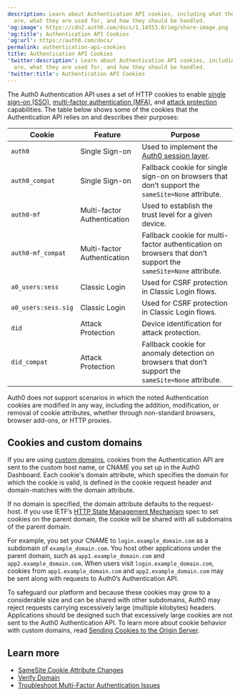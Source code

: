 ```yaml
---
description: Learn about Authentication API cookies, including what they
  are, what they are used for, and how they should be handled.
'og:image': https://cdn2.auth0.com/docs/1.14553.0/img/share-image.png
'og:title': Authentication API Cookies
'og:url': https://auth0.com/docs/
permalink: authentication-api-cookies
title: Authentication API Cookies
'twitter:description': Learn about Authentication API cookies, including what they
  are, what they are used for, and how they should be handled.
'twitter:title': Authentication API Cookies
---
```

The Auth0 Authentication API uses a set of HTTP cookies to enable [single sign-on (SSO)](/authenticate/single-sign-on), [multi-factor authentication (MFA)](/secure/multi-factor-authentication), and [attack protection](/secure/attack-protection) capabilities. The table below shows some of the cookies that the Authentication API relies on and describes their purposes:

| **Cookie** | **Feature** | **Purpose** |
| --- | --- | --- |
| `auth0` | Single Sign-on | Used to implement the [Auth0 session layer](/manage-users/sessions/session-layers). |
| `auth0_compat` | Single Sign-on | Fallback cookie for single sign-on on browsers that don’t support the `sameSite=None` attribute. |
| `auth0-mf` | Multi-factor Authentication | Used to establish the trust level for a given device. |
| `auth0-mf_compat` | Multi-factor Authentication | Fallback cookie for multi-factor authentication on browsers that don’t support the `sameSite=None` attribute. |
| `a0_users:sess` | Classic Login | Used for CSRF protection in Classic Login flows. |
| `a0_users:sess.sig` | Classic Login | Used for CSRF protection in Classic Login flows. |
| `did` | Attack Protection | Device identification for attack protection. |
| `did_compat` | Attack Protection | Fallback cookie for anomaly detection on browsers that don’t support the `sameSite=None` attribute. |

<Warning>

Auth0 does not support scenarios in which the noted Authentication cookies are modified in any way, including the addition, modification, or removal of cookie attributes, whether through non-standard browsers, browser add-ons, or HTTP proxies.

</Warning>

## Cookies and custom domains

If you are using [custom domains](/customize/custom-domains), cookies from the Authentication API are sent to the custom host name, or CNAME you set up in the <Tooltip tip="Auth0 Dashboard: Auth0's main product to configure your services." cta="View Glossary" href="/glossary?term=Auth0+Dashboard">Auth0 Dashboard</Tooltip>. Each cookie's domain attribute, which specifies the domain for which the cookie is valid, is defined in the cookie request header and domain-matches with the domain attribute.

If no domain is specified, the domain attribute defaults to the request-host. If you use IETF’s [HTTP State Management Mechanism](https://datatracker.ietf.org/doc/html/rfc2109#section-2) spec to set cookies on the parent domain, the cookie will be shared with all subdomains of the parent domain.

For example, you set your CNAME to `login.example_domain.com` as a subdomain of `example_domain.com`. You host other applications under the parent domain, such as `app1.example_domain.com` and `app2.example_domain.com`. When users visit `login.example_domain.com`, cookies from `app1.example_domain.com` and `app2.example_domain.com` may be sent along with requests to Auth0’s Authentication API.

To safeguard our platform and because these cookies may grow to a considerable size and can be shared with other subdomains, Auth0 may reject requests carrying excessively large (multiple kilobytes) headers. Applications should be designed such that excessively large cookies are not sent to the Auth0 Authentication API. To learn more about cookie behavior with <Tooltip tip="Custom Domain: Third-party domain with a specialized, or vanity, name." cta="View Glossary" href="/glossary?term=custom+domains">custom domains</Tooltip>, read [Sending Cookies to the Origin Server](https://datatracker.ietf.org/doc/html/rfc2109#section-4.3.4).

## Learn more

* [SameSite Cookie Attribute Changes](/manage-users/cookies/samesite-cookie-attribute-changes)
* [Verify Domain](/troubleshoot/basic-issues/verify-domain)
* [Troubleshoot Multi-Factor Authentication Issues](/troubleshoot/authentication-issues/troubleshoot-mfa-issues)